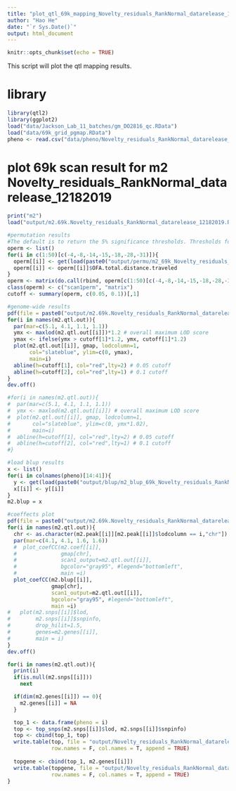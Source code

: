 ```yaml
---
title: "plot_qtl_69k_mapping_Novelty_residuals_RankNormal_datarelease_12182019"
author: "Hao He"
date: "`r Sys.Date()`"
output: html_document
---
```

  
  ```r
knitr::opts_chunk$set(echo = TRUE)
```

This script will plot the qtl mapping results.

# library
```r
library(qtl2)
library(ggplot2)
load("data/Jackson_Lab_11_batches/gm_DO2816_qc.RData")
load("data/69k_grid_pgmap.RData")
pheno <- read.csv("data/pheno/Novelty_residuals_RankNormal_datarelease_12182019.csv", header = TRUE)
```
# plot 69k scan result for m2 Novelty_residuals_RankNormal_datarelease_12182019
```r
print("m2")
load("output/m2.69k.Novelty_residuals_RankNormal_datarelease_12182019.RData")

#permutation results
#The default is to return the 5% significance thresholds. Thresholds for other (or for multiple) significance levels can be obtained via the alpha argument.
operm <- list()
for(i in c(1:50)[c(-4,-8,-14,-15,-18,-28,-31)]){
  operm[[i]] <- get(load(paste0("output/permu/m2_69k_Novelty_residuals_RankNormal_datarelease_12182019_", colnames(pheno)[14], "_", i, ".RData")))
  operm[[i]] <- operm[[i]]$OFA.total.distance.traveled
}
operm <- matrix(do.call(rbind, operm[c(1:50)[c(-4,-8,-14,-15,-18,-28,-31)]]),ncol = 1)
class(operm) <- c("scan1perm", "matrix")
cutoff <- summary(operm, c(0.05, 0.1))[,1]

#genome-wide results
pdf(file = paste0("output/m2.69k.Novelty_residuals_RankNormal_datarelease_12182019", "_genomescan.pdf"), width = 14)
for(i in names(m2.qtl.out)){
  par(mar=c(5.1, 4.1, 1.1, 1.1))
  ymx <- maxlod(m2.qtl.out[[i]])*1.2 # overall maximum LOD score
  ymax <- ifelse(ymx > cutoff[1]*1.2, ymx, cutoff[1]*1.2)
  plot(m2.qtl.out[[i]], gmap, lodcolumn=1,
       col="slateblue", ylim=c(0, ymax),
       main=i)
  abline(h=cutoff[1], col="red",lty=2) # 0.05 cutoff
  abline(h=cutoff[2], col="red",lty=1) # 0.1 cutoff
}
dev.off()

#for(i in names(m2.qtl.out)){
#  par(mar=c(5.1, 4.1, 1.1, 1.1))
#  ymx <- maxlod(m2.qtl.out[[i]]) # overall maximum LOD score
#  plot(m2.qtl.out[[i]], gmap, lodcolumn=1,
#       col="slateblue", ylim=c(0, ymx*1.02),
#       main=i)
#  abline(h=cutoff[1], col="red",lty=2) # 0.05 cutoff
#  abline(h=cutoff[2], col="red",lty=1) # 0.1 cutoff
#}

#load blup results
x <- list()
for(i in colnames(pheno)[14:41]){
  y <- get(load(paste0("output/blup/m2_blup_69k_Novelty_residuals_RankNormal_datarelease_12182019_",i,".RData")))
  x[[i]] <- y[[i]]
}
m2.blup = x

#coeffects plot
pdf(file = paste0("output/m2.69k.Novelty_residuals_RankNormal_datarelease_12182019", "_coeffgeneplot.pdf"), width = 14)
for(i in names(m2.qtl.out)){
  chr <- as.character(m2.peak[[i]][m2.peak[[i]]$lodcolumn == i,"chr"])
  par(mar=c(4.1, 4.1, 1.6, 1.6))
  #  plot_coefCC(m2.coef[[i]],
  #              gmap[chr],
  #              scan1_output=m2.qtl.out[[i]],
  #              bgcolor="gray95", #legend="bottomleft",
  #              main =i)
  plot_coefCC(m2.blup[[i]],
              gmap[chr],
              scan1_output=m2.qtl.out[[i]],
              bgcolor="gray95", #legend="bottomleft",
              main =i)
#   plot(m2.snps[[i]]$lod,
#        m2.snps[[i]]$snpinfo,
#        drop_hilit=1.5,
#        genes=m2.genes[[i]],
#        main = i)
}
dev.off()

for(i in names(m2.qtl.out)){
  print(i)
  if(is.null(m2.snps[[i]]))
    next

  if(dim(m2.genes[[i]]) == 0){
    m2.genes[[i]] = NA
  }

  top_1 <- data.frame(pheno = i)
  top <- top_snps(m2.snps[[i]]$lod, m2.snps[[i]]$snpinfo)
  top <- cbind(top_1, top)
  write.table(top, file = "output/Novelty_residuals_RankNormal_datarelease_12182019-69k-variantlist.csv", sep = ",",
              row.names = F, col.names = T, append = TRUE)
  
  topgene <- cbind(top_1, m2.genes[[i]])
  write.table(topgene, file = "output/Novelty_residuals_RankNormal_datarelease_12182019-69k-genelist.csv", sep = ",",
              row.names = F, col.names = T, append = TRUE)
}
```
